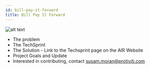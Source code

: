 ```yaml
---
id: bill-pay-it-forward
title: Bill Pay It Forward
---
```


![alt text](img/AIR_Logo_Positive_Digital_RGB.png "Alliance Innovative Regulation Logo")

- The problem 
- The TechSprint
- The Solution - Link to the Techsprint page on the AIR Website
- Project Goals and Update 
- Interested in contributing, contact susam.moran@protiviti.com